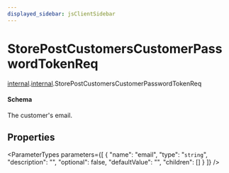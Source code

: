 ```yaml
---
displayed_sidebar: jsClientSidebar
---
```



# StorePostCustomersCustomerPasswordTokenReq

[internal](../../admin_discounts/modules/admin_discounts.internal.mdx).[internal](../modules/admin_discounts.internal.internal.mdx).StorePostCustomersCustomerPasswordTokenReq

#### Schema

The customer's email.

## Properties

<ParameterTypes parameters={[
  {
    "name": "email",
    "type": "`string`",
    "description": "",
    "optional": false,
    "defaultValue": "",
    "children": []
  }
]} />
